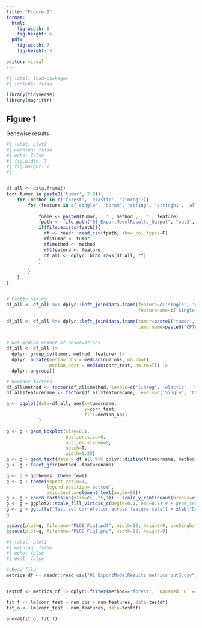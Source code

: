 ```yaml
---
title: "Figure 1"
format: 
  html:
    fig-width: 8
    fig-height: 6
  pdf:
    fig-width: 7
    fig-height: 5

editor: visual
---
```


```r
#| label: load-packages
#| include: false

library(tidyverse)
library(magrittr)

```

## Figure 1

Genewise results

```r
#| label: plot2
#| warning: false
#| echo: false
#| fig.width: 7
#| fig.height: 7
#| 


df_all <- data.frame()
for( tumor in paste0('tumor', 2:8)){
    for (method in c('forest', 'elastic', 'linreg')){
        for (feature in c('single', 'corum', 'string', 'stringhi', 'all')){
          
            fname <- paste0(tumor, '_' , method , '_' , feature)
            fpath <- file.path("01_ExportModelResults_Output", "out3", paste0("01_ExportModelResults_", fname, ".csv"))
            if(file.exists(fpath)){
              rf <- readr::read_csv(fpath, show_col_types=F)
              rf$tumor <- tumor
              rf$method <- method
              rf$feature <- feature
              df_all <- dplyr::bind_rows(df_all, rf)
            }

        }
    }
}


# Pretty naming
df_all <- df_all %>% dplyr::left_join(data.frame(feature=c('single', 'corum', 'stringhi', 'string', 'all'),
                                                 featurename=c('Single', 'CORUM', 'STRING 800', 'STRING 200', 'Transcriptome')))

df_all <- df_all %>% dplyr::left_join(data.frame(tumor=paste0('tumor', 2:8),
                                                 tumorname=paste0("CPTAC_", 2:8)))


# Get median number of observations
df_all <- df_all |>
  dplyr::group_by(tumor, method, feature) |>
  dplyr::mutate(median_obs = median(num_obs, na.rm=T),
                median_corr = median(corr_test, na.rm=T)) |>
  dplyr::ungroup()

# Reorder factors
df_all$method <- factor(df_all$method, levels=c('linreg', 'elastic', 'forest'), labels = c('Linear Regression', 'Elastic Net', 'Random Forest'))
df_all$featurename <- factor(df_all$featurename, levels=c('Single', 'CORUM', 'STRING 800', 'STRING 200', 'Transcriptome'))

g <- ggplot(data=df_all, aes(x=tumorname, 
                             y=corr_test, 
                             fill=median_obs)
            ) 

g <- g + geom_boxplot(size=0.1, 
                      outlier.size=0,
                      outlier.stroke=0,
                      notch=T,
                      width=0.25)  
g <- g + geom_text(data = df_all %>% dplyr::distinct(tumorname, method, featurename, median_corr, median_obs), aes(y=median_corr, label=round(median_corr, 3)), size=3, angle=90, vjust=1.7)
g <- g + facet_grid(method~ featurename)

g <- g + ggthemes::theme_few()
g <- g + theme(aspect.ratio=1, 
               legend.position='bottom',
               axis.text.x=element_text(angle=90))
g <- g + coord_cartesian(ylim=c(-.25,1)) + scale_y_continuous(breaks=c(-0.25, 0, 0.25, 0.5, 0.75, 1))
g <- g + ggplot2::scale_fill_viridis_c(begin=0.1, end=0.8) # + geom_text(aes(label=round(median(corr_test), 3)), size=2, angle=90, vjust=1.5)
g <- g + ggtitle("Test set correlation across feature sets") + xlab("Data sets") + ylab("Test set correlation (predicted vs. empirical)") + guides(fill=guide_legend(title="Median number of total observations"))
g

ggsave(plot=g, filename="PLOS_Fig1.pdf", width=12, height=9, useDingbats=F)
ggsave(plot=g, filename="PLOS_Fig1.png", width=12, height=9)
```




```r
#| label: plot2
#| warning: false
#| echo: false
#| eval: false

# Read file
metrics_df <- readr::read_csv("01_ExportModelResults_metrics_out3.csv")


testdf <- metrics_df |> dplyr::filter(method=='forest', `Unnamed: 0` == '50%')

fit_f <- lm(corr_test ~ num_obs + num_features, data=testdf)
fit_o <- lm(corr_test ~ num_features, data=testdf)

anova(fit_o, fit_f)
```

